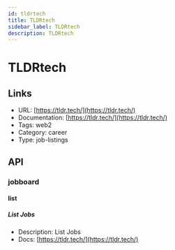 ```yaml
---
id: tldrtech
title: TLDRtech
sidebar_label: TLDRtech
description: TLDRtech
---
```


# TLDRtech

## Links

* URL: [https://tldr.tech/](https://tldr.tech/)
* Documentation: [https://tldr.tech/](https://tldr.tech/)
* Tags: web2
* Category: career
* Type: job-listings

## API

### jobboard

#### list

##### List Jobs

* Description: List Jobs
* Docs: [https://tldr.tech/](https://tldr.tech/)
